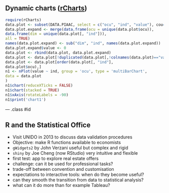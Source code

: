 ## Dynamic charts ([rCharts](http://rcharts.io/gallery/))

```r
require(rCharts)
data.plot <- subset(DATA.PIAAC, select = c("ocu", "ind", "value"), cou=="AUT" & var=="EMPN" & ind%in%STANi4.IND[["A21"]])
data.plot.expand <- merge(data.frame(ocu = unique(data.plot$ocu)),
data.frame(dim = unique(data.plot[, "ind"])),
all = TRUE)
names(data.plot.expand) <- sub("dim", "ind", names(data.plot.expand))
data.plot.expand$value <- 0
data.plot <- rbind(data.plot, data.plot.expand)
data.plot <- data.plot[!duplicated(data.plot[,!colnames(data.plot)=="value"]),]
data.plot <- data.plot[order(data.plot[, "ind"],
data.plot$ocu),]
n1 <- nPlot(value ~ ind, group = 'ocu', type = 'multiBarChart',
data = data.plot
)
n1$chart(reduceXTicks = FALSE)
n1$chart(stacked = TRUE)
n1$xAxis(rotateLabels = -90)
n1$print('chart1')
```

--- .class #id

## R and the Statistical Office

- Visit UNIDO in 2013 to discuss data validation procedures
- Objective: make R functions available to economists
- `gWidgets2` by John Verzani useful but complex and rigid
- `shiny` by Joe Cheng (now RStudio) very intuitive and flexible
- first test: app to explore real estate offers
- challenge: can it be used for professional tasks?
 - trade-off between convention and customisation
 - expectations to interactive tools: when do they become useful?
 - can they smooth the transition from data to statistical analysis?
 - what can it do more than for example Tableau?
